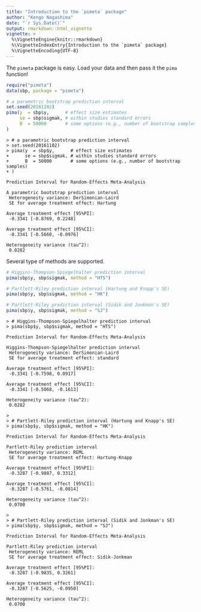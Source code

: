---
title: "Introduction to the `pimeta` package"
author: "Kengo Nagashima"
date: "`r Sys.Date()`"
output: rmarkdown::html_vignette
vignette: >
  %\VignetteEngine{knitr::rmarkdown}
  %\VignetteIndexEntry{Introduction to the `pimeta` package}
  %\VignetteEncoding{UTF-8}
---

The `pimeta` package is easy.
Load your data and then pass it the `pima` function!

```r
require("pimeta")
data(sbp, package = "pimeta")

# a parametric bootstrap prediction interval
set.seed(20161102)
pima(y  = sbp$y,      # effect size estimates
     se = sbp$sigmak, # within studies standard errors
     B  = 50000       # some options (e.g., number of bootstrap samples)
)
```

```
> # a parametric bootstrap prediction interval
> set.seed(20161102)
> pima(y  = sbp$y,      # effect size estimates
+      se = sbp$sigmak, # within studies standard errors
+      B  = 50000       # some options (e.g., number of bootstrap samples)
+ )

Prediction Interval for Random-Effects Meta-Analysis

A parametric bootstrap prediction interval
 Heterogeneity variance: DerSimonian-Laird
 SE for average treatment effect: Hartung

Average treatment effect [95%PI]:
 -0.3341 [-0.8769, 0.2248]

Average treatment effect [95%CI]:
 -0.3341 [-0.5660, -0.0976]

Heterogeneity variance (tau^2):
 0.0282
```

Several type of methods are supported.
```r
# Higgins-Thompson-Spiegelhalter prediction interval
pima(sbp$y, sbp$sigmak, method = "HTS")

# Partlett-Riley prediction interval (Hartung and Knapp's SE)
pima(sbp$y, sbp$sigmak, method = "HK")

# Partlett-Riley prediction interval (Sidik and Jonkman's SE)
pima(sbp$y, sbp$sigmak, method = "SJ")
```

```
> # Higgins-Thompson-Spiegelhalter prediction interval
> pima(sbp$y, sbp$sigmak, method = "HTS")

Prediction Interval for Random-Effects Meta-Analysis

Higgins-Thompson-Spiegelhalter prediction interval
 Heterogeneity variance: DerSimonian-Laird
 SE for average treatment effect: standard

Average treatment effect [95%PI]:
 -0.3341 [-0.7598, 0.0917]

Average treatment effect [95%CI]:
 -0.3341 [-0.5068, -0.1613]

Heterogeneity variance (tau^2):
 0.0282

> 
> # Partlett-Riley prediction interval (Hartung and Knapp's SE)
> pima(sbp$y, sbp$sigmak, method = "HK")

Prediction Interval for Random-Effects Meta-Analysis

Partlett-Riley prediction interval
 Heterogeneity variance: REML
 SE for average treatment effect: Hartung-Knapp

Average treatment effect [95%PI]:
 -0.3287 [-0.9887, 0.3312]

Average treatment effect [95%CI]:
 -0.3287 [-0.5761, -0.0814]

Heterogeneity variance (tau^2):
 0.0700

> 
> # Partlett-Riley prediction interval (Sidik and Jonkman's SE)
> pima(sbp$y, sbp$sigmak, method = "SJ")

Prediction Interval for Random-Effects Meta-Analysis

Partlett-Riley prediction interval
 Heterogeneity variance: REML
 SE for average treatment effect: Sidik-Jonkman

Average treatment effect [95%PI]:
 -0.3287 [-0.9835, 0.3261]

Average treatment effect [95%CI]:
 -0.3287 [-0.5625, -0.0950]

Heterogeneity variance (tau^2):
 0.0700
```